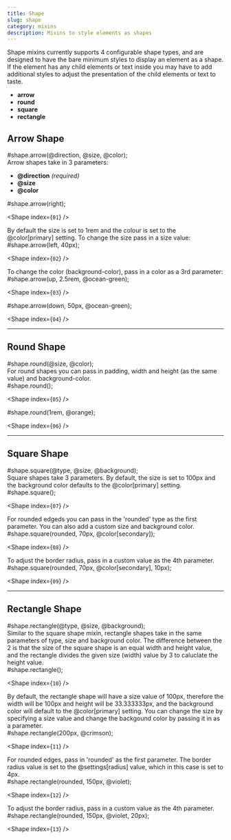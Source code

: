 ```yaml
---
title: Shape
slug: shape
category: mixins
description: Mixins to style elements as shapes
---
```



<div className={`code-block__description`}>
  Shape mixins currently supports 4 configurable shape types, and 
  are designed to have the bare minimum styles to display an element
  as a shape. If the element has any child elements or text inside 
  you may have to add additional styles to adjust the presentation
  of the child elements or text to taste.  
</div>

* **arrow**
* **round** 
* **square**
* **rectangle**

## Arrow Shape

<div className="code-block">
  <CodeBlock mixinName={`shape`}>
    #shape.arrow(@direction, @size, @color);
  </CodeBlock>
</div>

<div className={`code-block__description`}>
  Arrow shapes take in 3 parameters: 
</div>

* **@direction** *(required)*
* **@size**
* **@color**

<div className="code-block">
  <CodeBlock mixinName={`shape`}>
    #shape.arrow(right);
  </CodeBlock>

  <Shape index={`01`} />
</div>

<div className={`code-block__description`}>
  By default the size is set to 1rem and the colour is set to the 
  @color[primary] setting. To change the size pass in a size value:
</div>

<div className="code-block">
  <CodeBlock mixinName={`shape`}>
    #shape.arrow(left, 40px);
  </CodeBlock>

  <Shape index={`02`} />
</div>

<div className={`code-block__description`}>
  To change the color (background-color), pass in a color as a 3rd parameter:
</div>

<div className="code-block">
  <CodeBlock mixinName={`shape`}>
    #shape.arrow(up, 2.5rem, @ocean-green);
  </CodeBlock>

  <Shape index={`03`} />
</div>

<div className="code-block">
  <CodeBlock mixinName={`shape`}>
    #shape.arrow(down, 50px, @ocean-green);
  </CodeBlock>

  <Shape index={`04`} />
</div>

<hr />

## Round Shape

<div className="code-block">
  <CodeBlock mixinName={`shape`}>
    #shape.round(@size, @color);
  </CodeBlock>
</div>

<div className={`code-block__description`}>
  For round shapes you can pass in padding, width and height (as the same value) and background-color.
</div>

<div className="code-block">
  <CodeBlock mixinName={`shape`}>
    #shape.round();
  </CodeBlock>
  
  <Shape index={`05`} />
</div>

<div className="code-block">
  <CodeBlock mixinName={`shape`}>
    #shape.round(1rem, @orange);
  </CodeBlock>

  <Shape index={`06`} />
</div>

<hr />

## Square Shape

<div className="code-block">
  <CodeBlock mixinName={`shape`}>
    #shape.square(@type, @size, @background);
  </CodeBlock>
</div>

<div className={`code-block__description`}>
  Square shapes take 3 parameters. By default, the size is set
  to 100px and the background color defaults to the @color[primary]
  setting.
</div>

<div className="code-block">
  <CodeBlock mixinName={`shape`}>
    #shape.square();
  </CodeBlock>

  <Shape index={`07`} />
</div>

<div className={`code-block__description`}>
  For rounded edgeds you can pass in the 'rounded' type as the 
  first parameter. You can also add a custom size and background 
  color.
</div>

<div className="code-block">
  <CodeBlock mixinName={`shape`}>
    #shape.square(rounded, 70px, @color[secondary]);
  </CodeBlock>

  <Shape index={`08`} />
</div>

<div className={`code-block__description`}>
  To adjust the border radius, pass in a custom value as the 4th
  parameter.
</div>

<div className="code-block">
  <CodeBlock mixinName={`shape`}>
    #shape.square(rounded, 70px, @color[secondary], 10px);
  </CodeBlock>

  <Shape index={`09`} />
</div>

<hr />

## Rectangle Shape

<div className="code-block">
  <CodeBlock mixinName={`shape`}>
    #shape.rectangle(@type, @size, @background);
  </CodeBlock>
</div>

<div className={`code-block__description`}>
  Similar to the square shape mixin, rectangle shapes take in
  the same parameters of type, size and background color. The 
  difference between the 2 is that the size of the square shape is 
  an equal width and height value, and the rectangle divides the 
  given size (width) value by 3 to caluclate the height value. 
</div>
 
<div className="code-block">
  <CodeBlock mixinName={`shape`}>
    #shape.rectangle();
  </CodeBlock>

  <Shape index={`10`} />
</div>

<div className={`code-block__description`}>
  By default, the rectangle shape will have a size value of 100px,
  therefore the width will be 100px and height will be 33.333333px,
  and the background color will default to the @color[primary] 
  setting. You can change the size by specifying a size value and 
  change the backgound color by passing it in as a parameter. 
</div>

<div className="code-block">
  <CodeBlock mixinName={`shape`}>
    #shape.rectangle(200px, @crimson);
  </CodeBlock>

  <Shape index={`11`} />
</div>

<div className={`code-block__description`}>
  For rounded edges, pass in 'rounded' as the first parameter. The 
  border radius value is set to the @settings[radius] value, which
  in this case is set to 4px.
</div>

<div className="code-block">
  <CodeBlock mixinName={`shape`}>
    #shape.rectangle(rounded, 150px, @violet);
  </CodeBlock>

  <Shape index={`12`} />
</div>

<div className={`code-block__description`}>
  To adjust the border radius, pass in a custom value as the 4th
  parameter.
</div>

<div className="code-block">
  <CodeBlock mixinName={`shape`}>
    #shape.rectangle(rounded, 150px, @violet, 20px);
  </CodeBlock>

  <Shape index={`13`} />
</div>